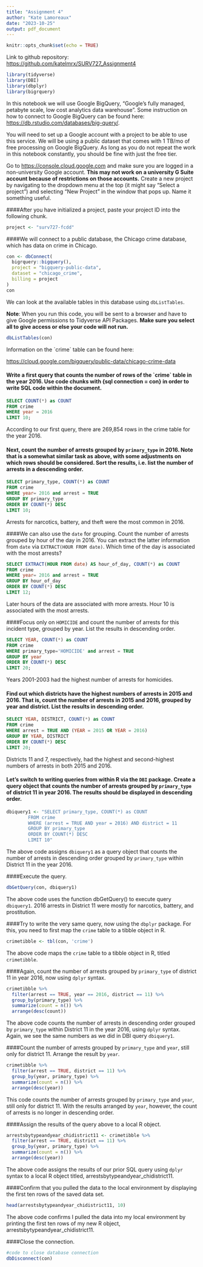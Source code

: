 ```yaml
---
title: "Assignment 4"
author: "Kate Lamoreaux"
date: "2023-10-25"
output: pdf_document
---
```


```r
knitr::opts_chunk$set(echo = TRUE)
```

Link to github repository: <https://github.com/katelmrx/SURV727_Assignment4>

```r
library(tidyverse)
library(DBI)
library(dbplyr)
library(bigrquery)
```

In this notebook we will use Google BigQuery, "Google's fully managed, petabyte scale, low cost analytics data warehouse". Some instruction on how to connect to Google BigQuery can be found here: <https://db.rstudio.com/databases/big-query/>.

You will need to set up a Google account with a project to be able to use this service. We will be using a public dataset that comes with 1 TB/mo of free processing on Google BigQuery. As long as you do not repeat the work in this notebook constantly, you should be fine with just the free tier.

Go to <https://console.cloud.google.com> and make sure you are logged in a non-university Google account. **This may not work on a university G Suite account because of restrictions on those accounts.** Create a new project by navigating to the dropdown menu at the top (it might say "Select a project") and selecting "New Project" in the window that pops up. Name it something useful.

####After you have initialized a project, paste your project ID into the following chunk.

```r
project <- "surv727-fcdd"
```

####We will connect to a public database, the Chicago crime database, which has data on crime in Chicago.

```r
con <- dbConnect(
  bigrquery::bigquery(),
  project = "bigquery-public-data",
  dataset = "chicago_crime",
  billing = project
)
con
```

We can look at the available tables in this database using `dbListTables`.

**Note**: When you run this code, you will be sent to a browser and have to give Google permissions to Tidyverse API Packages. **Make sure you select all to give access or else your code will not run.**

```r
dbListTables(con)
```

Information on the \`crime\` table can be found here:

<https://cloud.google.com/bigquery/public-data/chicago-crime-data>

#### Write a first query that counts the number of rows of the \`crime\` table in the year 2016. Use code chunks with {sql connection = con} in order to write SQL code within the document.

```sql
SELECT COUNT(*) as COUNT
FROM crime
WHERE year = 2016
LIMIT 10;
```

According to our first query, there are 269,854 rows in the crime table for the year 2016. 

#### Next, count the number of arrests grouped by `primary_type` in 2016. Note that is a somewhat similar task as above, with some adjustments on which rows should be considered. Sort the results, i.e. list the number of arrests in a descending order.

```sql
SELECT primary_type, COUNT(*) as COUNT
FROM crime
WHERE year= 2016 and arrest = TRUE
GROUP BY primary_type
ORDER BY COUNT(*) DESC
LIMIT 10;
```
Arrests for narcotics, battery, and theft were the most common in 2016.

####We can also use the `date` for grouping. Count the number of arrests grouped by hour of the day in 2016. You can extract the latter information from `date` via `EXTRACT(HOUR FROM date)`. Which time of the day is associated with the most arrests?

```sql
SELECT EXTRACT(HOUR FROM date) AS hour_of_day, COUNT(*) as COUNT
FROM crime
WHERE year= 2016 and arrest = TRUE
GROUP BY hour_of_day
ORDER BY COUNT(*) DESC
LIMIT 12;
```

Later hours of the data are associated with more arrests. Hour 10 is associated with the most arrests. 

####Focus only on `HOMICIDE` and count the number of arrests for this incident type, grouped by year. List the results in descending order.

```sql
SELECT YEAR, COUNT(*) as COUNT
FROM crime
WHERE primary_type='HOMICIDE' and arrest = TRUE
GROUP BY year
ORDER BY COUNT(*) DESC
LIMIT 20;
```
Years 2001-2003 had the highest number of arrests for homicides.

#### Find out which districts have the highest numbers of arrests in 2015 and 2016. That is, count the number of arrests in 2015 and 2016, grouped by year and district. List the results in descending order.

```sql
SELECT YEAR, DISTRICT, COUNT(*) as COUNT
FROM crime
WHERE arrest = TRUE AND (YEAR = 2015 OR YEAR = 2016)
GROUP BY YEAR, DISTRICT
ORDER BY COUNT(*) DESC
LIMIT 20;
```
Districts 11 and 7, respectively, had the highest and second-highest numbers of arrests in both 2015 and 2016.

#### Let's switch to writing queries from within R via the `DBI` package. Create a query object that counts the number of arrests grouped by `primary_type` of district 11 in year 2016. The results should be displayed in descending order.


```r
dbiquery1 <- "SELECT primary_type, COUNT(*) as COUNT
        FROM crime
        WHERE (arrest = TRUE AND year = 2016) AND district = 11
        GROUP BY primary_type
        ORDER BY COUNT(*) DESC
        LIMIT 10"
```

The above code assigns `dbiquery1` as a query object that counts the number of arrests in descending order grouped by `primary_type` within District 11 in the year 2016.

####Execute the query.

```r
dbGetQuery(con, dbiquery1)
```
The above code uses the function dbGetQuery() to execute query `dbiquery1`. 2016 arrests in District 11 were mostly for narcotics, battery, and prostitution.

####Try to write the very same query, now using the `dbplyr` package. For this, you need to first map the `crime` table to a tibble object in R.

```r
crimetibble <- tbl(con, 'crime')
```

The above code maps the `crime` table to a tibble object in R, titled `crimetibble`.

####Again, count the number of arrests grouped by `primary_type` of district 11 in year 2016, now using `dplyr` syntax.

```r
crimetibble %>% 
  filter(arrest == TRUE, year == 2016, district == 11) %>%
  group_by(primary_type) %>%
  summarize(count = n()) %>% 
  arrange(desc(count))
```
The above code counts the number of arrests in descending order grouped by `primary_type` within District 11 in the year 2016, using `dplyr` syntax. Again, we see the same numbers as we did in DBI query `dbiquery1`.

####Count the number of arrests grouped by `primary_type` and `year`, still only for district 11. Arrange the result by `year`.

```r
crimetibble %>% 
  filter(arrest == TRUE, district == 11) %>%
  group_by(year, primary_type) %>%
  summarize(count = n()) %>% 
  arrange(desc(year))
```
This code counts the number of arrests grouped by `primary_type` and `year`, still only for district 11. With the results arranged by `year`, however, the count of arrests is no longer in descending order.

####Assign the results of the query above to a local R object.

```r
arrestsbytypeandyear_chidistrict11 <- crimetibble %>% 
  filter(arrest == TRUE, district == 11) %>%
  group_by(year, primary_type) %>%
  summarize(count = n()) %>% 
  arrange(desc(year))
```

The above code assigns the results of our prior SQL query using `dplyr` syntax to a local R object titled, arrestsbytypeandyear_chidistrict11.

####Confirm that you pulled the data to the local environment by displaying the first ten rows of the saved data set.

```r
head(arrestsbytypeandyear_chidistrict11, 10)
```
The above code confirms I pulled the data into my local environment by printing the first ten rows of my new R object, arrestsbytypeandyear_chidistrict11.

####Close the connection.

```r
#code to close database connection
dbDisconnect(con)
```
